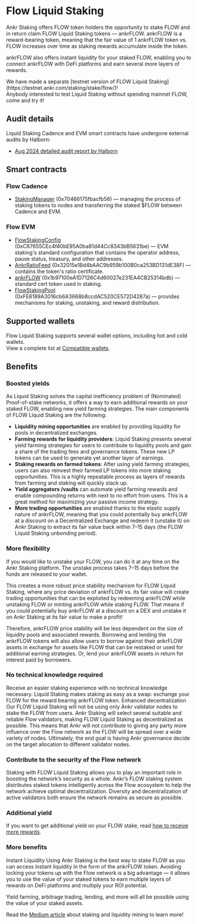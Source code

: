
# Flow Liquid Staking

Ankr Staking offers FLOW token holders the opportunity to stake FLOW and in return claim FLOW Liquid Staking tokens — ankrFLOW.
ankrFLOW is a reward-bearing token, meaning that the fair value of 1 ankrFLOW token vs. FLOW increases over time as staking rewards accumulate inside the token.

ankrFLOW also offers instant liquidity for your staked FLOW, enabling you to connect ankrFLOW with DeFi platforms and earn several more layers of rewards.

<Callout type="tip">
We have made a separate [testnet version of FLOW Liquid Staking](https://testnet.ankr.com/staking/stake/flow/)! <br/>
    Anybody interested to test Liquid Staking without spending mainnet FLOW, come and try it!<br/>
</Callout>

## Audit details

Liquid Staking Cadence and EVM smart contracts have undergone external audits by Halborn:

* [Aug 2024 detailed audit report by Halborn](/pdf/smart_contract_security_audit_flow_halborn.pdf)

## Smart contracts

### Flow Cadence

  * [StakingManager](https://www.flowdiver.io/account/70466175fbacfb56) (0x70466175fbacfb56) — managing the process of staking tokens to nodes and transferring the staked $FLOW between Cadence and EVM.

### Flow EVM

  * [FlowStakingConfig](https://evm.flowscan.io/address/0xC87655CEc4f40bE95A0ba81d44Cc8343bB5631be) (0xC87655CEc4f40bE95A0ba81d44Cc8343bB5631be) — EVM staking's standard configuration that contains the operator address, pause status, treasury, and other addresses.
  * [AnkrRatioFeed](https://evm.flowscan.io/address/0x32015e1Bd4bAAC9b959b100B0ca253BD131dE38F) (0x32015e1Bd4bAAC9b959b100B0ca253BD131dE38F) — contains the token's ratio certificate.
  * [ankrFLOW](https://evm.flowscan.io/token/0x1b97100eA1D7126C4d60027e231EA4CB25314bdb) (0x1b97100eA1D7126C4d60027e231EA4CB25314bdb) — standard cert token used in staking.
  * [FlowStakingPool](https://evm.flowscan.io/address/0xFE8189A3016cb6A3668b8ccdAC520CE572D4287a) (0xFE8189A3016cb6A3668b8ccdAC520CE572D4287a) — provides mechanisms for staking, unstaking, and reward distribution.

## Supported wallets

Flow Liquid Staking supports several wallet options, including hot and cold wallets.<br/>
View a complete list at [Compatible wallets](/staking-extra/compatible-wallets/).

## Benefits

### Boosted yields

As Liquid Staking solves the capital inefficiency problem of (Nominated) Proof-of-stake networks, it offers a way to earn additional rewards on your staked FLOW, enabling new yield farming strategies. The main components of FLOW Liquid Staking are the following:

* **Liquidity mining opportunities** are enabled by providing liquidity for pools in decentralized exchanges.
* **Farming rewards for liquidity providers**: Liquid Staking presents several yield farming strategies for users to contribute to liquidity pools and gain a share of the trading fees and governance tokens. These new LP tokens can be used to generate yet another layer of earnings.
* **Staking rewards on farmed tokens**: After using yield farming strategies, users can also reinvest their farmed LP tokens into more staking opportunities. This is a highly repeatable process as layers of rewards from farming and staking will quickly stack up.
* **Yield aggregators /vaults** can automate yield farming rewards and enable compounding returns with next to no effort from users. This is a great method for maximizing your passive income strategy.
* **More trading opportunities** are enabled thanks to the elastic supply nature of ankrFLOW, meaning that you could potentially buy ankrFLOW at a discount on a Decentralized Exchange and redeem it (unstake it) on Ankr Staking to extract its fair value back within 7–15 days (the FLOW Liquid Staking unbonding period).

### More flexibility

If you would like to unstake your FLOW, you can do it at any time on the Ankr Staking platform. The unstake process takes 7–15 days before the funds are released to your wallet.

This creates a more robust price stability mechanism for FLOW Liquid Staking, where any price deviation of ankrFLOW vs. its fair value will create trading opportunities that can be exploited by redeeming ankrFLOW while unstaking FLOW or minting ankrFLOW while staking FLOW. That means if you could potentially buy ankrFLOW at a discount on a DEX and unstake it on Ankr Staking at its fair value to make a profit!

Therefore, ankrFLOW price stability will be less dependent on the size of liquidity pools and associated rewards. Borrowing and lending the ankrFLOW tokens will also allow users to borrow against their ankrFLOW assets in exchange for assets like FLOW that can be restaked or used for additional earning strategies. Or, lend your ankrFLOW assets in return for interest paid by borrowers.

### No technical knowledge required

Receive an easier staking experience with no technical knowledge necessary. Liquid Staking makes staking as easy as a swap: exchange your FLOW for the reward bearing ankrFLOW token. Enhanced decentralization Our FLOW Liquid Staking will not be using only Ankr validator nodes to stake the FLOW from users. Ankr Staking will select several suitable and reliable Flow validators, making FLOW Liquid Staking as decentralized as possible. This means that Ankr will not contribute to giving any party more influence over the Flow network as the FLOW will be spread over a wide variety of nodes. Ultimately, the end goal is having Ankr governance decide on the target allocation to different validator nodes.

### Contribute to the security of the Flow network

Staking with FLOW Liquid Staking allows you to play an important role in boosting the network’s security as a whole. Ankr’s FLOW staking system distributes staked tokens intelligently across the Flow ecosystem to help the network achieve optimal decentralization. Diversity and decentralization of active validators both ensure the network remains as secure as possible.

### Additional yield
If you want to get additional yield on your FLOW stake, read [how to receive more rewards](https://www.ankr.com/staking/defi/).

### More benefits
Instant Liquidity Using Ankr Staking is the best way to stake FLOW as you can access instant liquidity in the form of the ankrFLOW token.
Avoiding locking your tokens up with the Flow network is a big advantage — it allows you to use the value of your staked tokens to earn multiple layers of rewards on DeFi platforms and multiply your ROI potential.

Yield farming, arbitrage trading, lending, and more will all be possible using the value of your staked assets.

Read the [Medium article](https://medium.com/Ankr-network/Ankr-x-ellipsis-staking-liquidity-mining-Ankr-rewards-f49a76fd50cc) about staking and liquidity mining to learn more!
